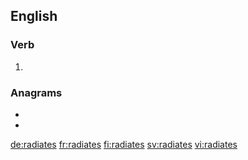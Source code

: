 ==English==

===Verb===
{{head|en|verb form}}

# {{en-third-person singular of|radiate}}

===Anagrams===
* {{l|en|airdates}}
* {{l|en|dataries}}

[[de:radiates]]
[[fr:radiates]]
[[fi:radiates]]
[[sv:radiates]]
[[vi:radiates]]